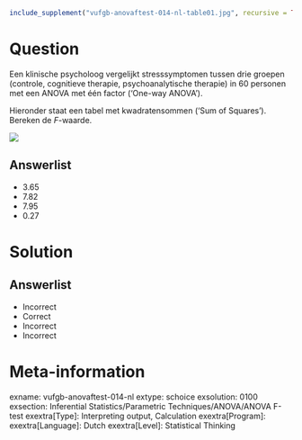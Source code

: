 ```{r, echo = FALSE, results = "hide"}
include_supplement("vufgb-anovaftest-014-nl-table01.jpg", recursive = TRUE)
```

Question
========

Een klinische psycholoog vergelijkt stresssymptomen tussen drie groepen (controle, cognitieve therapie, psychoanalytische therapie) in 60 personen met een ANOVA met één factor (‘One-way ANOVA’). 

Hieronder staat een tabel met kwadratensommen (‘Sum of Squares’). Bereken de *F*-waarde.

![](vufgb-anovaftest-014-nl-table01.jpg)
  
Answerlist
----------
* 3.65
* 7.82
* 7.95
* 0.27


Solution
========

Answerlist
----------
* Incorrect
* Correct
* Incorrect
* Incorrect

Meta-information
================
exname: vufgb-anovaftest-014-nl
extype: schoice
exsolution: 0100
exsection: Inferential Statistics/Parametric Techniques/ANOVA/ANOVA F-test
exextra[Type]: Interpreting output, Calculation
exextra[Program]: 
exextra[Language]: Dutch
exextra[Level]: Statistical Thinking
